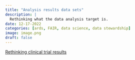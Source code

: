```yaml
---
title: "Analysis results data sets"
description: |
  Rethinking what the data analysis target is.  
date: 12-17-2022
categories: [ards, FAIR, data science, data stewardship]
image: image.png
draft: false
---
```


[Rethinking clinical trial results](https://www.nature.com/articles/s41597-022-01789-2)
